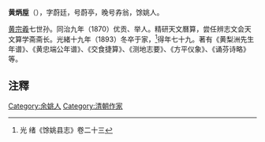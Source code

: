 '''黄炳垕'''（{{bd|1815年||1893年}}），字蔚廷，号蔚亭，晚号孨翁，馀姚人。

[[黄宗羲|黄宗羲]]七世孙。同治九年（1870）优贡、举人。精研天文曆算，尝任辨志文会天文算学斋斋长。光緒十九年（1893）冬卒于家，<ref>光 绪《馀姚县志》卷二十三</ref>得年七十九。著有《黄梨洲先生年谱》、《黄忠端公年谱》、《交食捷算》、《测地志要》、《方平仪象》、《诵芬诗略》等。

{{清朝人物小作品}}

==注釋==
{{reflist}}

[[Category:余姚人|Category:余姚人]]
[[Category:清朝作家|Category:清朝作家]]